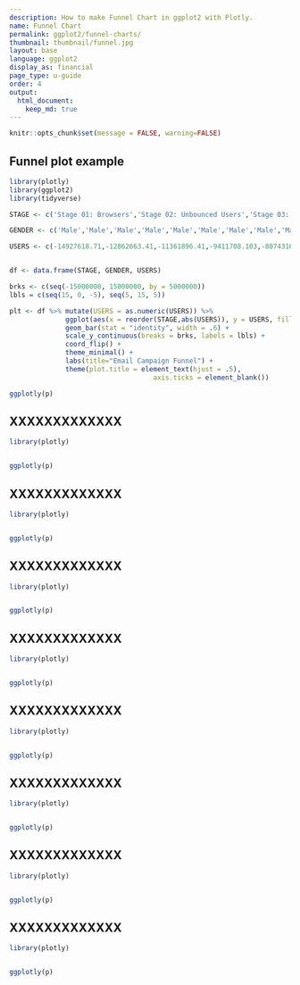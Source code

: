 ```yaml
---
description: How to make Funnel Chart in ggplot2 with Plotly.
name: Funnel Chart
permalink: ggplot2/funnel-charts/
thumbnail: thumbnail/funnel.jpg
layout: base
language: ggplot2
display_as: financial
page_type: u-guide
order: 4
output:
  html_document:
    keep_md: true
---
```


```r
knitr::opts_chunk$set(message = FALSE, warning=FALSE)
```

## Funnel plot example


```r
library(plotly)
library(ggplot2)
library(tidyverse)

STAGE <- c('Stage 01: Browsers','Stage 02: Unbounced Users','Stage 03: Email Signups','Stage 04: Email Confirmed','Stage 05: Campaign-Email Opens','Stage 06: Campaign-Email Clickthroughs','Stage 07: Buy Button Page','Stage 08: Buy Button Clickers','Stage 09: Cart Confirmation Page','Stage 10: Address Verification Page','Stage 11: Submit Order Page','Stage 12: Payment','Stage 13: Payment Successful','Stage 14: 1st Successful Purchase','Stage 15: 2nd Purchase','Stage 16: 3rd Purchase','Stage 17: 4th Purchase','Stage 18: 5th Purchase','Stage 01: Browsers','Stage 02: Unbounced Users','Stage 03: Email Signups','Stage 04: Email Confirmed','Stage 05: Campaign-Email Opens','Stage 06: Campaign-Email Clickthroughs','Stage 07: Buy Button Page','Stage 08: Buy Button Clickers','Stage 09: Cart Confirmation Page','Stage 10: Address Verification Page','Stage 11: Submit Order Page','Stage 12: Payment','Stage 13: Payment Successful','Stage 14: 1st Successful Purchase','Stage 15: 2nd Purchase','Stage 16: 3rd Purchase','Stage 17: 4th Purchase','Stage 18: 5th Purchase')

GENDER <- c('Male','Male','Male','Male','Male','Male','Male','Male','Male','Male','Male','Male','Male','Male','Male','Male','Male','Male','Female','Female','Female','Female','Female','Female','Female','Female','Female','Female','Female','Female','Female','Female','Female','Female','Female','Female')

USERS <- c(-14927618.71,-12862663.41,-11361896.41,-9411708.103,-8074316.616,-6958512.218,-6045363.483,-5029954.214,-4008034.113,-3172555.225,-2484808.199,-1903727.481,-1490277.016,-1152003.965,-770748.0581,-434430.0282,-195031.8899,-58570.22156,14226434.29,12276042.59,10850385.59,8999931.897,7732693.384,6666393.782,5743259.517,4723254.786,3680878.887,3002640.775,2467804.801,1977277.519,1593649.984,1229651.035,828496.9419,486621.9718,227106.1101,73466.77844)


df <- data.frame(STAGE, GENDER, USERS)

brks <- c(seq(-15000000, 15000000, by = 5000000))
lbls = c(seq(15, 0, -5), seq(5, 15, 5))

plt <- df %>% mutate(USERS = as.numeric(USERS)) %>%
              ggplot(aes(x = reorder(STAGE,abs(USERS)), y = USERS, fill = GENDER)) +
              geom_bar(stat = "identity", width = .6) +
              scale_y_continuous(breaks = brks, labels = lbls) +
              coord_flip() +
              theme_minimal() +
              labs(title="Email Campaign Funnel") +
              theme(plot.title = element_text(hjust = .5),
                                    axis.ticks = element_blank())

ggplotly(p)
```


<!--------------------- EXAMPLE BREAK ------------------------->

## XXXXXXXXXXXXX


```r
library(plotly)


ggplotly(p)
```

<!--------------------- EXAMPLE BREAK ------------------------->

## XXXXXXXXXXXXX


```r
library(plotly)


ggplotly(p)
```


<!--------------------- EXAMPLE BREAK ------------------------->

## XXXXXXXXXXXXX


```r
library(plotly)


ggplotly(p)
```

<!--------------------- EXAMPLE BREAK ------------------------->

## XXXXXXXXXXXXX


```r
library(plotly)


ggplotly(p)
```

<!--------------------- EXAMPLE BREAK ------------------------->

## XXXXXXXXXXXXX


```r
library(plotly)


ggplotly(p)
```


<!--------------------- EXAMPLE BREAK ------------------------->

## XXXXXXXXXXXXX


```r
library(plotly)


ggplotly(p)
```


<!--------------------- EXAMPLE BREAK ------------------------->

## XXXXXXXXXXXXX


```r
library(plotly)


ggplotly(p)
```

<!--------------------- EXAMPLE BREAK ------------------------->

## XXXXXXXXXXXXX


```r
library(plotly)


ggplotly(p)
```

<!--------------------- EXAMPLE BREAK ------------------------->